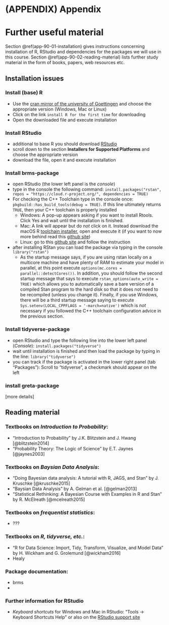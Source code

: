 # (APPENDIX) Appendix {-} 

# Further useful material {#app-90-further-material}

Section \@ref(app-90-01-installation) gives instructions concerning installation of R, RStudio and dependencies for the packages we will use in this course. Section \@ref(app-90-02-reading-material) lists further study material in the form of books, papers, web resources etc.

## Installation issues {#app-90-01-installation}

### Install (base) R

- Use the [cran mirror of the university of Goettingen](https://ftp.gwdg.de/pub/misc/cran/) and choose the appropriate version (Windows, Mac or Linux)
- Click on the link `install R for the first time` for downloading
- Open the downloaded file and execute installation

### Install RStudio

- additional to base R you should download [RStudio](https://rstudio.com/products/rstudio/download/)
- scroll down to the section **Installers for Supported Platforms** and choose the appropriate version
- download the file, open it and execute installation

### Install brms-package

- open RStudio (the lower left panel is the *console*)
- type in the console the following command: `install.packages("rstan", repos = "https://cloud.r-project.org/", dependencies = TRUE)`
- For checking the C++ Toolchain type in the console once: `pkgbuild::has_build_tools(debug = TRUE)`. If this line ultimately returns `TRUE`, then your C++ toolchain is properly installed 
  - Windows: A pop-up appears asking if you want to install Rtools. Click Yes and wait until the installation is finished.
  - Mac: A link will appear but do *not* click on it. Instead download the macOS R [toolchain installer](https://github.com/rmacoslib/r-macos-rtools/releases/tag/v3.0.0), open and execute it (if you want to now more behind read this [github site](https://github.com/rmacoslib/r-macos-rtools#how-do-i-use-the-installer))
  - Linux: go to this [github site](https://github.com/stan-dev/rstan/wiki/Installing-RStan-on-Linux) and follow the instruction
- after installing RStan you can load the package via typing in the console `library("rstan")`
  - As the startup message says, if you are using rstan locally on a multicore machine and have plenty of RAM to estimate your model in parallel, at this point execute `options(mc.cores = parallel::detectCores())`. In addition, you should follow the second startup message that says to execute `rstan_options(auto_write = TRUE)` which allows you to automatically save a bare version of a compiled Stan program to the hard disk so that it does not need to be recompiled (unless you change it). Finally, if you use Windows, there will be a third startup message saying to execute `Sys.setenv(LOCAL_CPPFLAGS = '-march=native')` which is *not* necessary if you followed the C++ toolchain configuration advice in the previous section.

### Install tidyverse-package

- open RStudio and type the following line into the lower left panel (*Console*): `install.packages("tidyverse")`
- wait until installation is finished and then load the package by typing in the line: `library("tidyverse")`
- you can track if the package is activated in the lower right panel (tab "Packages"): Scroll to "tidyverse", a checkmark should appear on the left

### install greta-package
[more details]

## Reading material {#app-90-02-reading-material}

### Textbooks on *Introduction to Probability*:

- "Introduction to Probability" by J.K. Blitzstein and J. Hwang [@blitzstein2014]
- "Probability Theory: The Logic of Science" by E.T. Jaynes [@jaynes2003]

### Textbooks on *Baysian Data Analysis*:

- "Doing Bayesian data analysis: A tutorial with R, JAGS, and Stan" by J. Kruschke [@kruschke2015] 
- "Baysian Data Analysis" by A. Gelman et al. [@gelman2013]
- "Statistical Rethinking: A Bayesian Course with Examples in R and Stan" by R. McElreath [@mcelreath2015]

### Textbooks on *frequentist statistics*:

- ???

### Textbooks on *R, tidyverse, etc.*:
  
- "R for Data Science: Import, Tidy, Transform, Visualize, and Model Data" by H. Wickham and G. Grolemund [@wickham2016]
- Healy

### Package documentation:

- brms
- 

### Further information for RStudio

- *Keyboard shortcuts* for Windows and Mac in RStudio: "Tools -> Keyboard Shortcuts Help" or also on the [RStudio support site](https://support.rstudio.com/hc/en-us/articles/200711853-Keyboard-Shortcuts)